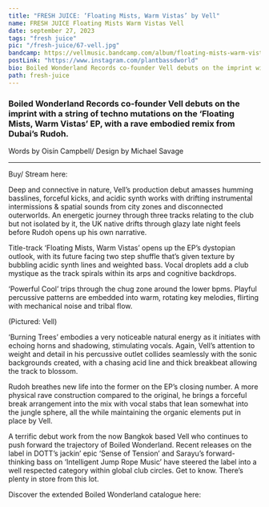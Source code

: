 ---
title: "FRESH JUICE: ‘Floating Mists, Warm Vistas’ by Vell"
name: FRESH JUICE Floating Mists Warm Vistas Vell
date: september 27, 2023
tags: "fresh juice"
pic: "/fresh-juice/67-vell.jpg"
bandcamp: https://vellmusic.bandcamp.com/album/floating-mists-warm-vistas-w-rudoh-remix
postLink: "https://www.instagram.com/plantbassdworld"
bio: Boiled Wonderland Records co-founder Vell debuts on the imprint with a string of techno mutations on the ‘Floating Mists, Warm Vistas’ EP, with a rave embodied remix from Dubai’s Rudoh.
path: fresh-juice
---

### Boiled Wonderland Records co-founder Vell debuts on the imprint with a string of techno mutations on the ‘Floating Mists, Warm Vistas’ EP, with a rave embodied remix from Dubai’s Rudoh.

<p className="smallText">Words by Oisín Campbell/ Design by Michael Savage</p>

<hr />

<BandCamp src="album=2166494249" />

Buy/ Stream here: <HoverLink url="https://vellmusic.bandcamp.com/album/floating-mists-warm-vistas-w-rudoh-remix" external />

Deep and connective in nature, Vell’s production debut amasses humming basslines, forceful kicks, and acidic synth works with drifting instrumental intermissions & spatial sounds from city zones and disconnected outerworlds. An energetic journey through three tracks relating to the club but not isolated by it, the UK native drifts through glazy late night feels before Rudoh opens up his own narrative.

Title-track ‘Floating Mists, Warm Vistas’ opens up the EP’s dystopian outlook, with its future facing two step shuffle that’s given texture by bubbling acidic synth lines and weighted bass. Vocal droplets add a club mystique as the track spirals within its arps and cognitive backdrops.

‘Powerful Cool’ trips through the chug zone around the lower bpms. Playful percussive patterns are embedded into warm, rotating key melodies, flirting with mechanical noise and tribal flow.

<Picture src="/fresh-juice/67-vell-cover.jpg" alt="Vell cover pic" size={1200} />
<p className="smallText">(Pictured: Vell)</p>

‘Burning Trees’ embodies a very noticeable natural energy as it initiates with echoing horns and shadowing, stimulating vocals. Again, Vell’s attention to weight and detail in his percussive outlet collides seamlessly with the sonic backgrounds created, with a chasing acid line and thick breakbeat allowing the track to blossom.

Rudoh breathes new life into the former on the EP’s closing number. A more physical rave construction compared to the original, he brings a forceful break arrangement into the mix with vocal stabs that lean somewhat into the jungle sphere, all the while maintaining the organic elements put in place by Vell.

A terrific debut work from the now Bangkok based Vell who continues to push forward the trajectory of Boiled Wonderland. Recent releases on the label in DOTT’s jackin’ epic ‘Sense of Tension’ and Sarayu’s forward-thinking bass on ‘Intelligent Jump Rope Music’ have steered the label into a well respected category within global club circles. Get to know. There’s plenty in store from this lot.

Discover the extended Boiled Wonderland catalogue here: <HoverLink url="https://boiledwonderland.bandcamp.com/music" external />
